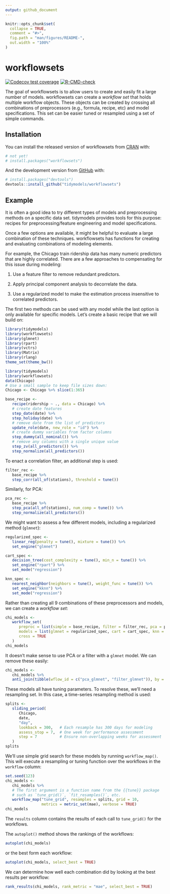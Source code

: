 ```yaml
---
output: github_document
---
```


<!-- README.md is generated from README.Rmd. Please edit that file -->

```r
knitr::opts_chunk$set(
  collapse = TRUE,
  comment = "#>",
  fig.path = "man/figures/README-",
  out.width = "100%"
)
```

# workflowsets

<!-- badges: start -->
[![Codecov test coverage](https://codecov.io/gh/tidymodels/workflowsets/branch/main/graph/badge.svg)](https://codecov.io/gh/tidymodels/workflowsets?branch=main)
[![R-CMD-check](https://github.com/tidymodels/workflowsets/workflows/R-CMD-check/badge.svg)](https://github.com/tidymodels/workflowsets/actions)
<!-- badges: end -->

The goal of workflowsets is to allow users to create and easily fit a large number of models. workflowsets can create a _workflow set_ that holds multiple workflow objects. These objects can be created by crossing all combinations of preprocessors (e.g., formula, recipe, etc) and model specifications. This set can be easier tuned or resampled using a set of simple commands. 



## Installation

You can install the released version of workflowsets from [CRAN](https://CRAN.R-project.org) with:

``` r
# not yet!
# install.packages("workflowsets")
```

And the development version from [GitHub](https://github.com/) with:

``` r
# install.packages("devtools")
devtools::install_github("tidymodels/workflowsets")
```

## Example

It is often a good idea to try different types of models and preprocessing methods on a specific data set. tidymodels provides tools for this purpose: recipes for preprocessing/feature engineering and model specifications. 

Once a few options are available, it might be helpful to evaluate a large combination of these techniques. workflowsets has functions for creating and evaluating combinations of modeling elements. 

For example, the Chicago train ridership data has many numeric predictors that are highly correlated. There are a few approaches to compensating for this issue during modeling:

 1. Use a feature filter to remove redundant predictors.
 
 2. Apply principal component analysis to decorrelate the data. 
 
 3. Use a regularized model to make the estimation process insensitive to correlated predictors. 
 
The first two methods can be used with any model while the last option is only available for specific models. Let's create a basic recipe that we will build on: 


```r
library(tidymodels)
library(workflowsets)
library(glmnet)
library(rpart)
library(vctrs)
library(Matrix)
library(rlang)
theme_set(theme_bw())
```
```r
library(tidymodels)
library(workflowsets)
data(Chicago)
# Use a small sample to keep file sizes down:
Chicago <- Chicago %>% slice(1:365)

base_recipe <- 
   recipe(ridership ~ ., data = Chicago) %>% 
   # create date features
   step_date(date) %>% 
   step_holiday(date) %>% 
   # remove date from the list of predictors
   update_role(date, new_role = "id") %>% 
   # create dummy variables from factor columns
   step_dummy(all_nominal()) %>% 
   # remove any columns with a single unique value
   step_zv(all_predictors()) %>% 
   step_normalize(all_predictors())
```

To enact a correlation filter, an additional step is used: 

```r
filter_rec <- 
   base_recipe %>% 
   step_corr(all_of(stations), threshold = tune())
```

Similarly, for PCA: 


```r
pca_rec <- 
   base_recipe %>% 
   step_pca(all_of(stations), num_comp = tune()) %>% 
   step_normalize(all_predictors())
```

We might want to assess a few different models, including a regularized method (`glmnet`):

```r
regularized_spec <- 
   linear_reg(penalty = tune(), mixture = tune()) %>% 
   set_engine("glmnet")

cart_spec <- 
   decision_tree(cost_complexity = tune(), min_n = tune()) %>% 
   set_engine("rpart") %>% 
   set_mode("regression")

knn_spec <- 
   nearest_neighbor(neighbors = tune(), weight_func = tune()) %>% 
   set_engine("kknn") %>% 
   set_mode("regression")
```

Rather than creating all 9 combinations of these preprocessors and models, we can create a _workflow set_: 

```r
chi_models <- 
   workflow_set(
      preproc = list(simple = base_recipe, filter = filter_rec, pca = pca_rec),
      models = list(glmnet = regularized_spec, cart = cart_spec, knn = knn_spec),
      cross = TRUE
   )
chi_models
```
It doesn't make sense to use PCA or a filter with a `glmnet` model. We can remove these easily: 

```r
chi_models <- 
   chi_models %>% 
   anti_join(tibble(wflow_id = c("pca_glmnet", "filter_glmnet")), by = "wflow_id")
```


These models all have tuning parameters. To resolve these, we'll need a resampling set. In this case, a time-series resampling method is used: 

```r
splits <- 
   sliding_period(
      Chicago,
      date,
      "day",
      lookback = 300,   # Each resample has 300 days for modeling
      assess_stop = 7,  # One week for performance assessment
      step = 7          # Ensure non-overlapping weeks for assessment
   )
splits
```

We'll use simple grid search for these models by running `workflow_map()`. This will execute a resampling or tuning function over the workflows in the `workflow` column: 

```r
set.seed(123)
chi_models <- 
   chi_models %>% 
   # The first argument is a function name from the {{tune}} package
   # such as `tune_grid()`, `fit_resamples()`, etc.
   workflow_map("tune_grid", resamples = splits, grid = 10, 
                metrics = metric_set(mae), verbose = TRUE)
chi_models
```

The `results` column contains the results of each call to `tune_grid()` for the workflows. 

The `autoplot()` method shows the rankings of the workflows: 

```r
autoplot(chi_models)
```

or the best form each workflow: 


```r
autoplot(chi_models, select_best = TRUE)
```

We can determine how well each combination did by looking at the best results per workflow: 

```r
rank_results(chi_models, rank_metric = "mae", select_best = TRUE)
```

